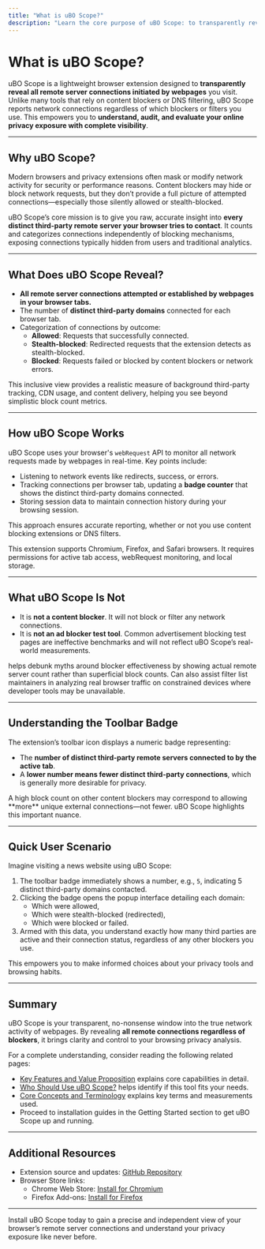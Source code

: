 ```yaml
---
title: "What is uBO Scope?"
description: "Learn the core purpose of uBO Scope: to transparently reveal all remote server connections from webpages, irrespective of which content blocker or DNS filtering you use, so you can better understand and audit your online privacy exposure."
---
```


# What is uBO Scope?

uBO Scope is a lightweight browser extension designed to **transparently reveal all remote server connections initiated by webpages** you visit. Unlike many tools that rely on content blockers or DNS filtering, uBO Scope reports network connections regardless of which blockers or filters you use. This empowers you to **understand, audit, and evaluate your online privacy exposure with complete visibility**.

---

## Why uBO Scope?

Modern browsers and privacy extensions often mask or modify network activity for security or performance reasons. Content blockers may hide or block network requests, but they don’t provide a full picture of attempted connections—especially those silently allowed or stealth-blocked.

uBO Scope’s core mission is to give you raw, accurate insight into **every distinct third-party remote server your browser tries to contact**. It counts and categorizes connections independently of blocking mechanisms, exposing connections typically hidden from users and traditional analytics.

---

## What Does uBO Scope Reveal?

- **All remote server connections attempted or established by webpages in your browser tabs.**
- The number of **distinct third-party domains** connected for each browser tab.
- Categorization of connections by outcome:
  - **Allowed**: Requests that successfully connected.
  - **Stealth-blocked**: Redirected requests that the extension detects as stealth-blocked.
  - **Blocked**: Requests failed or blocked by content blockers or network errors.

This inclusive view provides a realistic measure of background third-party tracking, CDN usage, and content delivery, helping you see beyond simplistic block count metrics.

---

## How uBO Scope Works

uBO Scope uses your browser's `webRequest` API to monitor all network requests made by webpages in real-time. Key points include:

- Listening to network events like redirects, success, or errors.
- Tracking connections per browser tab, updating a **badge counter** that shows the distinct third-party domains connected.
- Storing session data to maintain connection history during your browsing session.

This approach ensures accurate reporting, whether or not you use content blocking extensions or DNS filters.

<Info>
This extension supports Chromium, Firefox, and Safari browsers. It requires permissions for active tab access, webRequest monitoring, and local storage.
</Info>

---

## What uBO Scope Is Not

- It is **not a content blocker**. It will not block or filter any network connections.
- It is **not an ad blocker test tool**. Common advertisement blocking test pages are ineffective benchmarks and will not reflect uBO Scope’s real-world measurements.

<uBO-Scope>helps debunk myths around blocker effectiveness by showing actual remote server count rather than superficial block counts.</uBO-Scope> Can also assist filter list maintainers in analyzing real browser traffic on constrained devices where developer tools may be unavailable.

---

## Understanding the Toolbar Badge

The extension’s toolbar icon displays a numeric badge representing:

- The **number of distinct third-party remote servers connected to by the active tab**.
- A **lower number means fewer distinct third-party connections**, which is generally more desirable for privacy.

<Warning>
A high block count on other content blockers may correspond to allowing **more** unique external connections—not fewer. uBO Scope highlights this important nuance.
</Warning>

---

## Quick User Scenario

Imagine visiting a news website using uBO Scope:

1. The toolbar badge immediately shows a number, e.g., `5`, indicating 5 distinct third-party domains contacted.
2. Clicking the badge opens the popup interface detailing each domain:
   - Which were allowed,
   - Which were stealth-blocked (redirected),
   - Which were blocked or failed.
3. Armed with this data, you understand exactly how many third parties are active and their connection status, regardless of any other blockers you use.

This empowers you to make informed choices about your privacy tools and browsing habits.

---

## Summary

uBO Scope is your transparent, no-nonsense window into the true network activity of webpages. By revealing **all remote connections regardless of blockers**, it brings clarity and control to your browsing privacy analysis.

For a complete understanding, consider reading the following related pages:

- [Key Features and Value Proposition](/overview/product-intro/key-features-and-value) explains core capabilities in detail.
- [Who Should Use uBO Scope?](/overview/product-intro/who-should-use-ubo-scope) helps identify if this tool fits your needs.
- [Core Concepts and Terminology](/overview/getting-started-concepts/core-concepts-terminology) explains key terms and measurements used.
- Proceed to installation guides in the Getting Started section to get uBO Scope up and running.

---

## Additional Resources

- Extension source and updates: [GitHub Repository](https://github.com/gorhill/uBO-Scope)
- Browser Store links:
  - Chrome Web Store: [Install for Chromium](https://chromewebstore.google.com/detail/ubo-scope/bbdpgcaljkaaigfcomhidmneffjjjfgp)
  - Firefox Add-ons: [Install for Firefox](https://addons.mozilla.org/firefox/addon/ubo-scope/)

---

<Tip>
Install uBO Scope today to gain a precise and independent view of your browser’s remote server connections and understand your privacy exposure like never before.
</Tip>